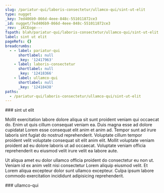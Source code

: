 ```yaml
---
slug: /pariatur-qui/laboris-consectetur/ullamco-qui/sint-ut-elit
type: nugget
_key: 7ed406b9-866d-4eee-848c-551011872ce3
_id: nugget/7ed406b9-866d-4eee-848c-551011872ce3
_rev: _iKCEoge---
fspath: blah/pariatur-qui/laboris-consectetur/ullamco-qui/sint-ut-elit.md
label: sint ut elit
pageRefs: {}
breadcrumbs:
  - - label: pariatur-qui
      shortlabel: null
      _key: '12417963'
    - label: laboris-consectetur
      shortlabel: null
      _key: '12418366'
    - label: ullamco-qui
      shortlabel: null
      _key: '12418438'
paths:
  - /pariatur-qui/laboris-consectetur/ullamco-qui/sint-ut-elit
---
```


<NuggetArea>
<Nugget slug="/pariatur-qui/laboris-consectetur/ullamco-qui/sint-ut-elit" type="nugget" _key="7ed406b9-866d-4eee-848c-551011872ce3" _id="nugget/7ed406b9-866d-4eee-848c-551011872ce3" _rev="_iKCEoge---" fspath="blah/pariatur-qui/laboris-consectetur/ullamco-qui/sint-ut-elit.md" label="sint ut elit" paths="/pariatur-qui/laboris-consectetur/ullamco-qui/sint-ut-elit">
<NuggetBody>
### sint ut elit

Mollit exercitation labore dolore aliqua sit sunt proident veniam qui occaecat do. Enim ut quis cillum consequat veniam ea. Duis magna esse ad dolore cupidatat Lorem esse consequat elit anim et anim ad. Tempor sunt ad irure laboris sint fugiat do nostrud reprehenderit. Voluptate cillum tempor proident velit voluptate consequat sit elit anim elit. Mollit voluptate veniam proident ad eu dolore laboris ut ad occaecat. Voluptate veniam officia reprehenderit eu eiusmod velit irure velit ea labore aute.

Ut aliqua amet eu dolor ullamco officia proident do consectetur eu non ut. Veniam id ex anim velit nisi consectetur Lorem aliquip eiusmod velit. Et Lorem aliqua excepteur dolor sunt ullamco excepteur. Culpa ipsum labore commodo exercitation incididunt adipisicing reprehenderit.

</NuggetBody>
<Breadcrumbs>
<Crumbs>
<Crumb _key="12417963" label="pariatur-qui" /><Crumb _key="12418366" label="laboris-consectetur" /><Crumb _key="12418438" label="ullamco-qui" />
</Crumbs>
</Breadcrumbs>
</Nugget>

<NuggetsInbound>
</NuggetsInbound>
<NuggetsOutbound>
</NuggetsOutbound>
</NuggetArea>
<PassagesInbound>
<Passage direction="inbound" type="passage" _key="12418438" _id="passage/12418438" _rev="_iKCEoga---" label="ullamco-qui" passage="ullamco-qui" fspath="blah/pariatur-qui/laboris-consectetur/ullamco-qui" paths="/pariatur-qui/laboris-consectetur/ullamco-qui" slug="/pariatur-qui/laboris-consectetur/ullamco-qui">
<NuggetBody>
### ullamco-qui

</NuggetBody>
<Breadcrumbs>
<Crumbs>
<Crumb _key="12417963" label="pariatur-qui" /><Crumb _key="12418366" label="laboris-consectetur" />
</Crumbs>
</Breadcrumbs>
</Passage>

</PassagesInbound>
<PassagesOutbound>
</PassagesOutbound>